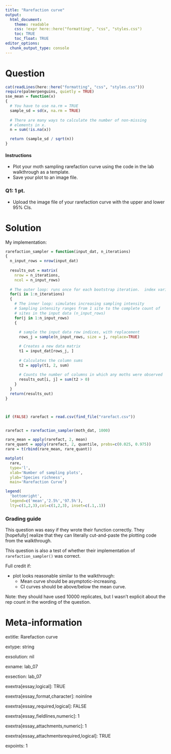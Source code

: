 ```yaml
---
title: "Rarefaction curve"
output:  
  html_document:
    theme: readable
    css: !expr here::here("formatting", "css", "styles.css")
    toc: TRUE
    toc_float: TRUE
editor_options: 
  chunk_output_type: console
---
```



Question
========

```r

cat(readLines(here::here("formatting", "css", "styles.css")))
require(palmerpenguins, quietly = TRUE)
sse_mean = function(x) 
{
  # You have to use na.rm = TRUE
  sample_sd = sd(x, na.rm = TRUE)
   
  # There are many ways to calculate the number of non-missing
  # elements in x.
  n = sum(!is.na(x))

  return (sample_sd / sqrt(n))
}
```

<div class="instructionsborder">

#### Instructions


- Plot your moth sampling rarefaction curve using the code in the lab walkthrough as a template.
- Save your plot to an image file.

</div>


<div class="questionborder">

### Q1: 1 pt.

- Upload the image file of your rarefaction curve with the upper and lower 95% CIs.
  

</div>



Solution
========

My implementation:

```r

rarefaction_sampler = function(input_dat, n_iterations)
{
  n_input_rows = nrow(input_dat)
  
  results_out = matrix(
    nrow = n_iterations,
    ncol = n_input_rows)
  
  # The outer loop: runs once for each bootstrap iteration.  index variable is i
  for(i in 1:n_iterations)
  {
    # The inner loop: simulates increasing sampling intensity
    # Sampling intensity ranges from 1 site to the complete count of 
    # sites in the input data (n_input_rows)
    for(j in 1:n_input_rows)
    {
      
      # sample the input data row indices, with replacement
      rows_j = sample(n_input_rows, size = j, replace=TRUE)

      # Creates a new data matrix
      t1 = input_dat[rows_j, ]
      
      # Calculates the column sums
      t2 = apply(t1, 2, sum)
      
      # Counts the number of columns in which any moths were observed
      results_out[i, j] = sum(t2 > 0)
    }
  }
  return(results_out)
}



if (FALSE) rarefact = read.csv(find_file("rarefact.csv"))


rarefact = rarefaction_sampler(moth_dat, 1000)

rare_mean = apply(rarefact, 2, mean)
rare_quant = apply(rarefact, 2, quantile, probs=c(0.025, 0.975))
rare = t(rbind(rare_mean, rare_quant))

matplot(
  rare,
  type='l',
  xlab='Number of sampling plots',
  ylab='Species richness', 
  main='Rarefaction Curve')

legend(
  'bottomright',
  legend=c('mean','2.5%','97.5%'),
  lty=c(1,2,3),col=c(1,2,3), inset=c(.1,.1))

```



### Grading guide

This question was easy if they wrote their function correctly.  They [hopefully] realize that they can literally cut-and-paste the plotting code from the walkthrough.

This question is also a test of whether their implementation of `rarefaction_sampler()` was correct.

Full credit if:

- plot looks reasonable similar to the walkthrough:
  - Mean curve should be asymptotic-increasing.  
  - CI curves should be above/below the mean curve.

Note: they should have used 10000 replicates, but I wasn't explicit about the rep count in the wording of the question.


Meta-information
================
extitle: Rarefaction curve

extype: string

exsolution: nil

exname: lab_07

exsection: lab_07

exextra[essay,logical]: TRUE

exextra[essay_format,character]: noinline

exextra[essay_required,logical]: FALSE

exextra[essay_fieldlines,numeric]: 1

exextra[essay_attachments,numeric]: 1

exextra[essay_attachmentsrequired,logical]: TRUE

expoints: 1







